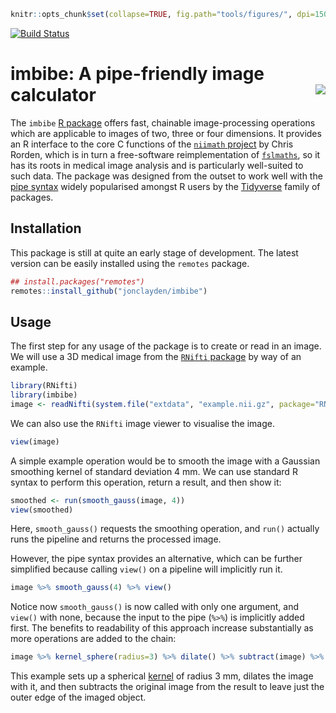```r
knitr::opts_chunk$set(collapse=TRUE, fig.path="tools/figures/", dpi=150)
```

<!-- badges: start -->
[![Build Status](https://travis-ci.org/jonclayden/imbibe.svg?branch=master)](https://travis-ci.org/jonclayden/imbibe)
<!-- badges: end -->

# imbibe: A pipe-friendly image calculator <img src='tools/figures/logo-small.png' align="right" />

The `imbibe` [R package](https://www.r-project.org) offers fast, chainable image-processing operations which are applicable to images of two, three or four dimensions. It provides an R interface to the core C functions of the [`niimath` project](https://github.com/rordenlab/niimath) by Chris Rorden, which is in turn a free-software reimplementation of [`fslmaths`](https://fsl.fmrib.ox.ac.uk/fsl/fslwiki/Fslutils), so it has its roots in medical image analysis and is particularly well-suited to such data. The package was designed from the outset to work well with the [pipe syntax](https://github.com/tidyverse/magrittr) widely popularised amongst R users by the [Tidyverse](https://www.tidyverse.org/) family of packages.

## Installation

This package is still at quite an early stage of development. The latest version can be easily installed using the `remotes` package.

```r
## install.packages("remotes")
remotes::install_github("jonclayden/imbibe")
```

## Usage

The first step for any usage of the package is to create or read in an image. We will use a 3D medical image from the [`RNifti` package](https://github.com/jonclayden/RNifti) by way of an example.

```r
library(RNifti)
library(imbibe)
image <- readNifti(system.file("extdata", "example.nii.gz", package="RNifti"))
```

We can also use the `RNifti` image viewer to visualise the image.

```r
view(image)
```

A simple example operation would be to smooth the image with a Gaussian smoothing kernel of standard deviation 4 mm. We can use standard R syntax to perform this operation, return a result, and then show it:

```r
smoothed <- run(smooth_gauss(image, 4))
view(smoothed)
```

Here, `smooth_gauss()` requests the smoothing operation, and `run()` actually runs the pipeline and returns the processed image.

However, the pipe syntax provides an alternative, which can be further simplified because calling `view()` on a pipeline will implicitly run it.

```r
image %>% smooth_gauss(4) %>% view()
```

Notice now `smooth_gauss()` is now called with only one argument, and `view()` with none, because the input to the pipe (`%>%`) is implicitly added first. The benefits to readability of this approach increase substantially as more operations are added to the chain:

```r
image %>% kernel_sphere(radius=3) %>% dilate() %>% subtract(image) %>% view()
```

This example sets up a spherical [kernel](https://en.wikipedia.org/wiki/Kernel_(image_processing)) of radius 3 mm, dilates the image with it, and then subtracts the original image from the result to leave just the outer edge of the imaged object.
